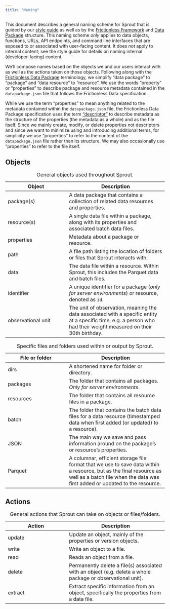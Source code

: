 ```yaml
---
title: "Naming"
---
```


This document describes a general naming scheme for Sprout that is
guided by our [style guide](https://design.seedcase-project.org/style/)
as well as by the [Frictionless
Framework](https://v4.framework.frictionlessdata.io/) and [Data
Package](https://datapackage.org/) structure. This naming scheme *only*
applies to data objects, functions, URLs, API endpoints, and command
line interfaces that are exposed to or associated with user-facing
content. It does *not* apply to internal content; see the style guide
for details on naming internal (developer-facing) content.

We'll compose names based on the objects we and our users interact with
as well as the actions taken on those objects. Following along with the
[Frictionless Data Package](https://datapackage.org/) terminology, we
simplify "data package" to "package" and "data resource" to "resource".
We use the words "property" or "properties" to describe package and
resource metadata contained in the `datapackage.json` file that follows
the Frictionless Data specification.

::: callout-important
While we use the term "properties" to mean anything related to the
metadata contained within the `datapackage.json` file, the Frictionless
Data Package specification uses the term
["descriptor"](https://datapackage.org/standard/glossary/#descriptor) to
describe metadata as the structure of the properties (the metadata as a
whole) and as the file itself. Since we mainly create, modify, or delete
properties not descriptors and since we want to minimize using and
introducing additional terms, for simplicity we use "properties" to refer to
the content of the `datapackage.json` file rather than its structure.
We may also occasionally use "properties" to refer to the file itself.
:::

## Objects

| Object | Description |
|----------------------------|--------------------------------------------|
| package(s) | A data package that contains a collection of related data resources and properties. |
| resource(s) | A single data file within a package, along with its properties and associated batch data files. |
| properties | Metadata about a package or resource. |
| path | A file path listing the location of folders or files that Sprout interacts with. |
| data | The data file within a resource. Within Sprout, this includes the Parquet data and batch files. |
| identifier | A unique identifier for a package (*only for server environments*) or resource, denoted as `id`. |
| observational unit | The unit of observation, meaning the data associated with a specific entity at a specific time, e.g. a person who had their weight measured on their 30th birthday. |

: General objects used throughout Sprout.

| File or folder | Description |
|----------------------------|--------------------------------------------|
| dirs | A shortened name for folder or directory. |
| packages | The folder that contains all packages. *Only for server environments*. |
| resources | The folder that contains all resource files in a package. |
| batch | The folder that contains the batch data files for a data resource (timestamped data when first added (or updated) to a resource). |
| JSON | The main way we save and pass information around on the package's or resource's properties. |
| Parquet | A columnar, efficient storage file format that we use to save data within a resource, but as the final resource as well as a batch file when the data was first added or updated to the resource. |

: Specific files and folders used within or output by Sprout.

## Actions

| Action | Description |
|----------------------------|--------------------------------------------|
| update | Update an object, mainly of the properties or version objects. |
| write | Write an object to a file. |
| read | Reads an object from a file. |
| delete | Permanently delete a file(s) associated with an object (e.g. delete a whole package or observational unit). |
| extract | Extract specific information from an object, specifically the properties from a data file. |

: General actions that Sprout can take on objects or files/folders.
